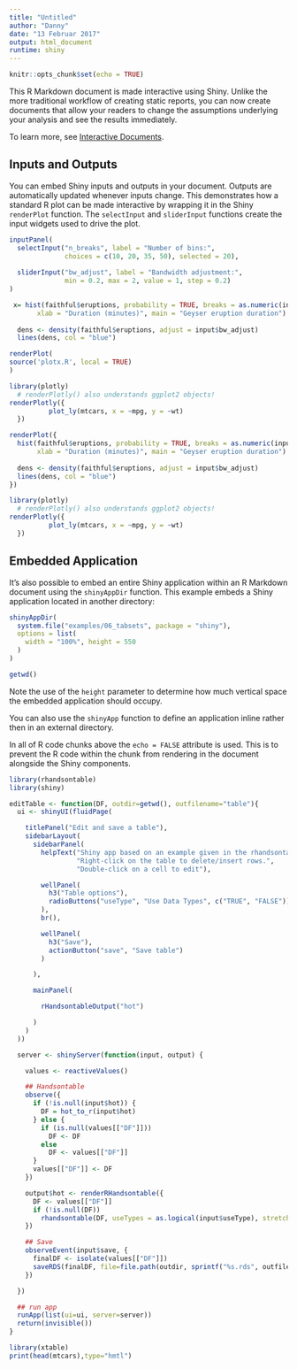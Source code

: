 ---
title: "Untitled"
author: "Danny"
date: "13 Februar 2017"
output: html_document
runtime: shiny
---

```{r setup, include=FALSE}
knitr::opts_chunk$set(echo = TRUE)
```

This R Markdown document is made interactive using Shiny. Unlike the more traditional workflow of creating static reports, you can now create documents that allow your readers to change the assumptions underlying your analysis and see the results immediately. 

To learn more, see [Interactive Documents](http://rmarkdown.rstudio.com/authoring_shiny.html).

## Inputs and Outputs

You can embed Shiny inputs and outputs in your document. Outputs are automatically updated whenever inputs change.  This demonstrates how a standard R plot can be made interactive by wrapping it in the Shiny `renderPlot` function. The `selectInput` and `sliderInput` functions create the input widgets used to drive the plot.

```{r eruptions, echo=FALSE, message=FALSE, warning=FALSE}
inputPanel(
  selectInput("n_breaks", label = "Number of bins:",
              choices = c(10, 20, 35, 50), selected = 20),
  
  sliderInput("bw_adjust", label = "Bandwidth adjustment:",
              min = 0.2, max = 2, value = 1, step = 0.2)
)


```




```{r, eval=FALSE, include=FALSE}
 x= hist(faithful$eruptions, probability = TRUE, breaks = as.numeric(input$n_breaks),
       xlab = "Duration (minutes)", main = "Geyser eruption duration")
  
  dens <- density(faithful$eruptions, adjust = input$bw_adjust)
  lines(dens, col = "blue")
```

```{r}
renderPlot(
source('plotx.R', local = TRUE)
)

library(plotly)
  # renderPlotly() also understands ggplot2 objects!
renderPlotly({
          plot_ly(mtcars, x = ~mpg, y = ~wt)
  })
```

```{r}
renderPlot({
  hist(faithful$eruptions, probability = TRUE, breaks = as.numeric(input$n_breaks),
       xlab = "Duration (minutes)", main = "Geyser eruption duration")
  
  dens <- density(faithful$eruptions, adjust = input$bw_adjust)
  lines(dens, col = "blue")
})

library(plotly)
  # renderPlotly() also understands ggplot2 objects!
renderPlotly({
          plot_ly(mtcars, x = ~mpg, y = ~wt)
  })
```

## Embedded Application

It's also possible to embed an entire Shiny application within an R Markdown document using the `shinyAppDir` function. This example embeds a Shiny application located in another directory:

```{r tabsets, echo=FALSE}
shinyAppDir(
  system.file("examples/06_tabsets", package = "shiny"),
  options = list(
    width = "100%", height = 550
  )
)

getwd()
```

Note the use of the `height` parameter to determine how much vertical space the embedded application should occupy.

You can also use the `shinyApp` function to define an application inline rather then in an external directory.

In all of R code chunks above the `echo = FALSE` attribute is used. This is to prevent the R code within the chunk from rendering in the document alongside the Shiny components.


```{r tabsets2, echo=FALSE}
library(rhandsontable)
library(shiny)

editTable <- function(DF, outdir=getwd(), outfilename="table"){
  ui <- shinyUI(fluidPage(

    titlePanel("Edit and save a table"),
    sidebarLayout(
      sidebarPanel(
        helpText("Shiny app based on an example given in the rhandsontable package.", 
                 "Right-click on the table to delete/insert rows.", 
                 "Double-click on a cell to edit"),

        wellPanel(
          h3("Table options"),
          radioButtons("useType", "Use Data Types", c("TRUE", "FALSE"))
        ),
        br(), 

        wellPanel(
          h3("Save"), 
          actionButton("save", "Save table")
        )        

      ),

      mainPanel(

        rHandsontableOutput("hot")

      )
    )
  ))

  server <- shinyServer(function(input, output) {

    values <- reactiveValues()

    ## Handsontable
    observe({
      if (!is.null(input$hot)) {
        DF = hot_to_r(input$hot)
      } else {
        if (is.null(values[["DF"]]))
          DF <- DF
        else
          DF <- values[["DF"]]
      }
      values[["DF"]] <- DF
    })

    output$hot <- renderRHandsontable({
      DF <- values[["DF"]]
      if (!is.null(DF))
        rhandsontable(DF, useTypes = as.logical(input$useType), stretchH = "all")
    })

    ## Save 
    observeEvent(input$save, {
      finalDF <- isolate(values[["DF"]])
      saveRDS(finalDF, file=file.path(outdir, sprintf("%s.rds", outfilename)))
    })

  })

  ## run app 
  runApp(list(ui=ui, server=server))
  return(invisible())
}
```


```{r}
library(xtable)
print(head(mtcars),type="hmtl")
```



